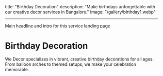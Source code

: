 ## <!-- mdx -->

title: "Birthday Decoration"
description: "Make birthdays unforgettable with our creative decor services in Bangalore."
image: "/gallery/birthday1.webp"

---

<!-- mdx --> Main headline and intro for this service landing page

# Birthday Decoration

We Decor specializes in vibrant, creative birthday decorations for all ages. From balloon arches to themed setups, we make your celebration memorable.
